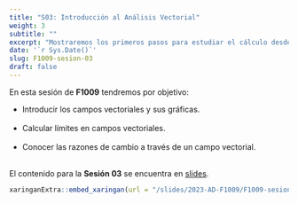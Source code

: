 ---
title: "S03: Introducción al Análisis Vectorial"
weight: 3
subtitle: ""
excerpt: "Mostraremos los primeros pasos para estudiar el cálculo desde un punto de vista de espacios vectoriales."
date: '`r Sys.Date()`'
slug: F1009-sesion-03
draft: false
---

En esta sesión de __F1009__ tendremos por objetivo:

 * Introducir los campos vectoriales y sus gráficas. <br/> <br/>
 * Calcular límites en campos vectoriales. <br/> <br/>
 * Conocer las razones de cambio a través de un campo vectorial. <br/><br/>
 
El contenido para la **Sesión 03** se encuentra en [slides](/slides/2023-AD-F1009/F1009-sesion-03).

```{r embed-xaringan, echo=FALSE}
xaringanExtra::embed_xaringan(url = "/slides/2023-AD-F1009/F1009-sesion-03", ratio = "4:3")
```